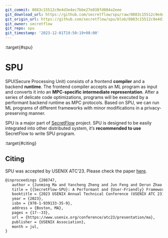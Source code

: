 ```yaml
---
git_commit: 0883c15512c9e4d3e4ec7bbe27e038fd084a2eee
git_download_url: https://github.com/secretflow/spu/raw/0883c15512c9e4d3e4ec7bbe27e038fd084a2eee/docs/index.rst
git_origin_url: https://github.com/secretflow/spu/blob/0883c15512c9e4d3e4ec7bbe27e038fd084a2eee/docs/index.rst
git_owner: secretflow
git_repo: spu
git_timestamp: '2023-12-01T19:50:19+08:00'
---
```


:target{#spu}

# SPU

SPU(Secure Processing Unit) consists of a frontend <strong>compiler</strong> and a backend <strong>runtime</strong>.
The frontend compiler accepts an ML program as input and converts it into an <strong>MPC-specific intermediate representation</strong>.
After a series of delicate code optimizations, programs will be executed by a performant backend runtime as MPC protocols.
Based on SPU, we can run ML programs of different frameworks with minor modifications in a privacy-preserving manner.

SPU is a major part of [SecretFlow](https://www.secretflow.org.cn/docs/secretflow/en/) project.
SPU is designed to be easily integrated into other distributed system, it’s <strong>recommended to use</strong> SecretFlow to write SPU program.

:target{#citing}

## Citing

SPU was accepted by USENIX ATC’23. Please check the paper [here](https://www.usenix.org/conference/atc23/presentation/ma).

```default
@inproceedings {288747,
   author = {Junming Ma and Yancheng Zheng and Jun Feng and Derun Zhao and Haoqi Wu and Wenjing Fang and Jin Tan and Chaofan Yu and Benyu Zhang and Lei Wang},
   title = {{SecretFlow-SPU}: A Performant and {User-Friendly} Framework for {Privacy-Preserving} Machine Learning},
   booktitle = {2023 USENIX Annual Technical Conference (USENIX ATC 23)},
   year = {2023},
   isbn = {978-1-939133-35-9},
   address = {Boston, MA},
   pages = {17--33},
   url = {https://www.usenix.org/conference/atc23/presentation/ma},
   publisher = {USENIX Association},
   month = jul,
}
```

<TableOfContents />
